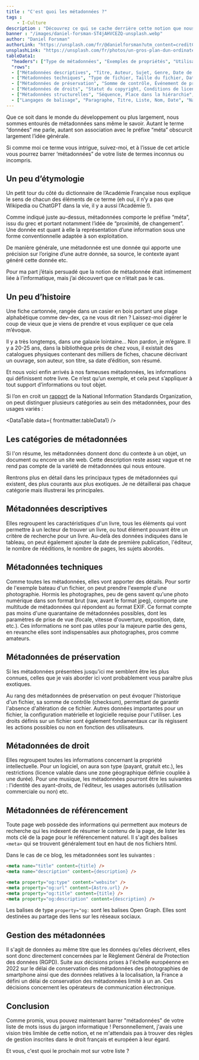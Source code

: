 ```yaml
---
title : "C'est quoi les métadonnées ?"
tags :
    - I-Culture
description : "Découvrez ce qui se cache derrière cette notion que nous rencontrons pourtant tous les jours sans le savoir."
banner : "/images/daniel-forsman-ST4jAHVCEZQ-unsplash.webp"
author: "Daniel Forsman"
authorLink: "https://unsplash.com/fr/@danielforsman?utm_content=creditCopyText&utm_medium=referral&utm_source=unsplash"
unsplashLink: "https://unsplash.com/fr/photos/un-gros-plan-dun-ordinateur-ST4jAHVCEZQ?utm_content=creditCopyText&utm_medium=referral&utm_source=unsplash"
tableData1:
  "headers": ["Type de métadonnées", "Exemples de propriétés", "Utilisations principales"]
  "rows":
  - ["Métadonnées descriptives", "Titre, Auteur, Sujet, Genre, Date de publication", "Découverte, Affichage, Interopérabilité"]
  - ["Métadonnées techniques", "Type de fichier, Taille du fichier, Date/heure de création, Schéma de compression", "Interopérabilité, Gestion des objets numériques, Préservation"]
  - ["Métadonnées de préservation", "Somme de contrôle, Événement de préservation", "Interopérabilité, Gestion des objets numériques, Préservation"]
  - ["Métadonnées de droits", "Statut du copyright, Conditions de licence, Détenteur des droits", "Interopérabilité, Gestion des objets numériques"]
  - ["Métadonnées structurelles", "Séquence, Place dans la hiérarchie", "Navigation"]
  - ["Langages de balisage", "Paragraphe, Titre, Liste, Nom, Date", "Navigation, Interopérabilité"]
---
```



Que ce soit dans le monde du développement ou plus largement, nous sommes entourés de métadonnées sans même le savoir. Autant le terme “données” me parle, autant son association avec le préfixe “méta” obscurcit largement l’idée générale.

Si comme moi ce terme vous intrigue, suivez-moi, et à l’issue de cet article vous pourrez barrer ‘métadonnées” de votre liste de termes inconnus ou incompris.

## Un peu d’étymologie

Un petit tour du côté du dictionnaire de l’Académie Française nous explique le sens de chacun des éléments de ce terme (eh oui, il n’y a pas que Wikipedia ou ChatGPT dans la vie, il y a aussi l’Académie !).

Comme indiqué juste au-dessus, métadonnées comporte le préfixe “méta”, issu du grec et portant notamment l’idée de “proximité, de changement”. Une donnée est quant à elle la représentation d’une information sous une forme conventionnelle adaptée à son exploitation.

De manière générale, une métadonnée est une donnée qui apporte une précision sur l’origine d’une autre donnée, sa source, le contexte ayant généré cette donnée etc.

Pour ma part j’étais persuadé que la notion de métadonnée était intimement liée à l’informatique, mais j’ai découvert que ce n’était pas le cas. 

## Un peu d’histoire

Une fiche cartonnée, rangée dans un casier en bois portant une plage alphabétique comme dev-dex, ça ne vous dit rien ? Laissez-moi digérer le coup de vieux que je viens de prendre et vous expliquer ce que cela m’évoque. 

Il y a très longtemps, dans une galaxie lointaine… Non pardon, je m’égare. Il y a 20-25 ans, dans la bibliothèque près de chez vous, il existait des catalogues physiques contenant des milliers de fiches, chacune décrivant un ouvrage, son auteur, son titre, sa date d’édition, son résumé.

Et nous voici enfin arrivés à nos fameuses métadonnées, les informations qui définissent notre livre. Ce n’est qu’un exemple, et cela peut s’appliquer à tout support d’informations ou tout objet.

Si l’on en croit un [rapport](https://groups.niso.org/higherlogic/ws/public/download/17446/Understanding%20Metadata.pdf) de la National Information Standards Organization, on peut distinguer plusieurs catégories au sein des métadonnées, pour des usages variés :

<DataTable data={ frontmatter.tableData1} />

## Les catégories de métadonnées

Si l'on résume, les métadonnées donnent donc du contexte à un objet, un document ou encore un site web. Cette description reste assez vague et ne rend pas compte de la variété de métadonnées qui nous entoure.

Rentrons plus en détail dans les principaux types de métadonnées qui existent, des plus courants aux plus exotiques. Je ne détaillerai pas chaque catégorie mais illustrerai les principales.

## Métadonnées descriptives

Elles regroupent les caractéristiques d'un livre, tous les éléments qui vont permettre à un lecteur de trouver un livre, ou tout élément pouvant être un critère de recherche pour un livre. Au-delà des données indiquées dans le tableau, on peut également ajouter la date de première publication, l'éditeur, le nombre de rééditions, le nombre de pages, les sujets abordés.

## Métadonnées techniques

Comme toutes les métadonnées, elles vont apporter des détails. Pour sortir de l'exemple bateau d'un fichier, on peut prendre l'exemple d'une photographie. Hormis les photographes, peu de gens savent qu'une photo numérique dans son format brut (raw, avant le format jpeg), comporte une multitude de métadonnées qui répondent au format EXIF. Ce format compte pas moins d'une quarantaine de métadonnées possibles, dont les paramètres de prise de vue (focale, vitesse d'ouverture, exposition, date, etc.). Ces informations ne sont pas utiles pour la majeure partie des gens, en revanche elles sont indispensables aux photographes, pros comme amateurs.

## Métadonnées de préservation

Si les métadonnées présentées jusqu'ici me semblent être les plus connues, celles que je vais aborder ici vont probablement vous paraître plus exotiques. 

Au rang des métadonnées de préservation on peut évoquer l'historique d'un fichier, sa somme de contrôle (checksum), permettant de garantir l'absence d'altération de ce fichier. Autres données importantes pour un fichier, la configuration matérielle et logicielle requise pour l'utiliser. Les droits définis sur un fichier sont également fondamentaux car ils régissent les actions possibles ou non en fonction des utilisateurs.

## Métadonnées de droit

Elles regroupent toutes les informations concernant la propriété intellectuelle. Pour un logiciel, on aura son type (payant, gratuit etc.), les restrictions (licence valable dans une zone géographique définie couplée à une durée). Pour une musique, les métadonnées pourront être les suivantes : l'identité des ayant-droits, de l'éditeur, les usages autorisés (utilisation commerciale ou non) etc.

## Métadonnées de référencement

Toute page web possède des informations qui permettent aux moteurs de recherche qui les indexent de résumer le contenu de la page, de lister les mots clé de la page pour le référencement naturel. Il s'agit des balises `<meta>` qui se trouvent généralement tout en haut de nos fichiers html.

Dans le cas de ce blog, les métadonnées sont les suivantes :

```html
<meta name="title" content={title} />
<meta name="description" content={description} />

<meta property="og:type" content="website" />
<meta property="og:url" content={Astro.url} />
<meta property="og:title" content={title} />
<meta property="og:description" content={description} />

```

Les balises de type `property="og:` sont les balises Open Graph. Elles sont destinées au partage des liens sur les réseaux sociaux.

## Gestion des métadonnées

Il s'agit de données au même titre que les données qu'elles décrivent, elles sont donc directement concernées par le Règlement Général de Protection des données (RGPD). Suite aux décisions prises à l'échelle européenne en 2022 sur le délai de conservation des métadonnées des photographies de smartphone ainsi que des données relatives à la localisation, la France a défini un délai de conservation des métadonnées limité à un an. Ces décisions concernent les opérateurs de communication électronique.

## Conclusion

Comme promis, vous pouvez maintenant barrer "métadonnées" de votre liste de mots issus du jargon informatique ! Personnellement, j'avais une vision très limitée de cette notion, et ne m'attendais pas à trouver des règles de gestion inscrites dans le droit français et européen à leur égard.

Et vous, c'est quoi le prochain mot sur votre liste ?